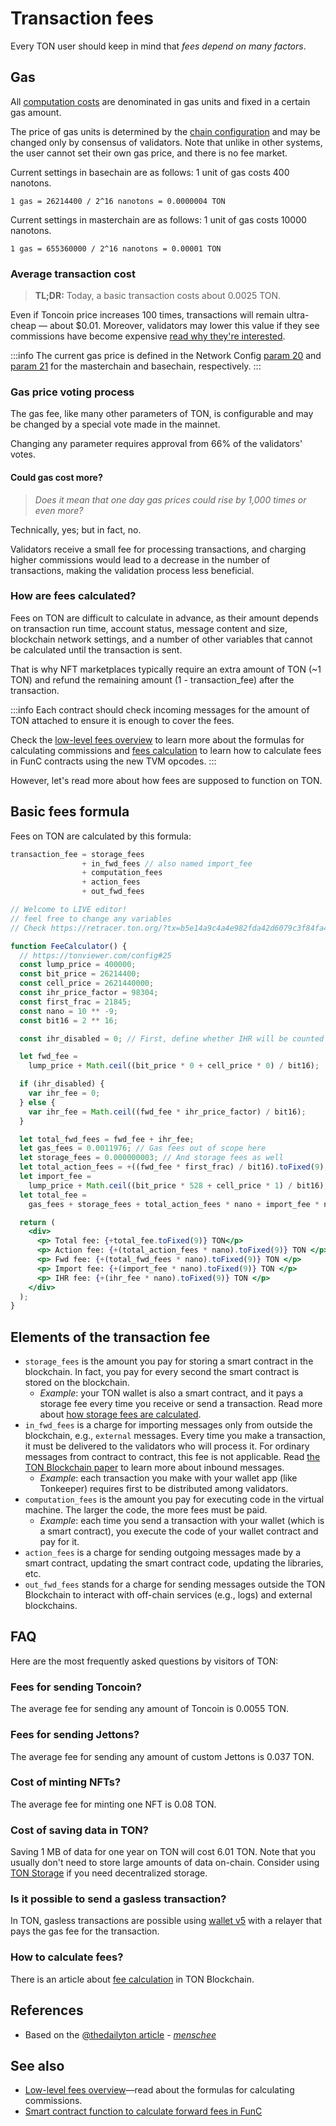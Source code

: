 
# Transaction fees

Every TON user should keep in mind that _fees depend on many factors_.

## Gas

All [computation costs](/v3/documentation/smart-contracts/transaction-fees/fees-low-level#computation-fees) are denominated in gas units and fixed in a certain gas amount.

The price of gas units is determined by the [chain configuration](https://tonviewer.com/config#20) and may be changed only by consensus of validators. Note that unlike in other systems, the user cannot set their own gas price, and there is no fee market.

Current settings in basechain are as follows: 1 unit of gas costs 400 nanotons.

```
1 gas = 26214400 / 2^16 nanotons = 0.0000004 TON
```

Current settings in masterchain are as follows: 1 unit of gas costs 10000 nanotons.

```
1 gas = 655360000 / 2^16 nanotons = 0.00001 TON
```

### Average transaction cost

> **TL;DR:** Today, a basic transaction costs about 0.0025 TON.

Even if Toncoin price increases 100 times, transactions will remain ultra-cheap — about $0.01. Moreover, validators may lower this value if they see commissions have become expensive [read why they're interested](#gas-price-voting-process).

:::info
The current gas price is defined in the Network Config [param 20](https://tonviewer.com/config#20) and [param 21](https://tonviewer.com/config#21) for the masterchain and basechain, respectively.
:::

### Gas price voting process

The gas fee, like many other parameters of TON, is configurable and may be changed by a special vote made in the mainnet.

Changing any parameter requires approval from 66% of the validators' votes.

#### Could gas cost more?

> _Does it mean that one day gas prices could rise by 1,000 times or even more?_

Technically, yes; but in fact, no.

Validators receive a small fee for processing transactions, and charging higher commissions would lead to a decrease in the number of transactions, making the validation process less beneficial.

### How are fees calculated?

Fees on TON are difficult to calculate in advance, as their amount depends on transaction run time, account status, message content and size, blockchain network settings, and a number of other variables that cannot be calculated until the transaction is sent.

That is why NFT marketplaces typically require an extra amount of TON (~1 TON) and refund the remaining amount (1 - transaction_fee) after the transaction.

:::info
Each contract should check incoming messages for the amount of TON attached to ensure it is enough to cover the fees.

Check the [low-level fees overview](/v3/documentation/smart-contracts/transaction-fees/fees-low-level) to learn more about the formulas for calculating commissions and [fees calculation](/v3/guidelines/smart-contracts/fee-calculation) to learn how to calculate fees in FunC contracts using the new TVM opcodes.
:::

However, let's read more about how fees are supposed to function on TON.

## Basic fees formula

Fees on TON are calculated by this formula:

```cpp
transaction_fee = storage_fees
                + in_fwd_fees // also named import_fee
                + computation_fees
                + action_fees
                + out_fwd_fees
```

```jsx live
// Welcome to LIVE editor!
// feel free to change any variables
// Check https://retracer.ton.org/?tx=b5e14a9c4a4e982fda42d6079c3f84fa48e76497a8f3fca872f9a3737f1f6262

function FeeCalculator() {
  // https://tonviewer.com/config#25
  const lump_price = 400000;
  const bit_price = 26214400;
  const cell_price = 2621440000;
  const ihr_price_factor = 98304;
  const first_frac = 21845;
  const nano = 10 ** -9;
  const bit16 = 2 ** 16;

  const ihr_disabled = 0; // First, define whether IHR will be counted

  let fwd_fee =
    lump_price + Math.ceil((bit_price * 0 + cell_price * 0) / bit16);

  if (ihr_disabled) {
    var ihr_fee = 0;
  } else {
    var ihr_fee = Math.ceil((fwd_fee * ihr_price_factor) / bit16);
  }

  let total_fwd_fees = fwd_fee + ihr_fee;
  let gas_fees = 0.0011976; // Gas fees out of scope here
  let storage_fees = 0.000000003; // And storage fees as well
  let total_action_fees = +((fwd_fee * first_frac) / bit16).toFixed(9);
  let import_fee =
    lump_price + Math.ceil((bit_price * 528 + cell_price * 1) / bit16);
  let total_fee =
    gas_fees + storage_fees + total_action_fees * nano + import_fee * nano;

  return (
    <div>
      <p> Total fee: {+total_fee.toFixed(9)} TON</p>
      <p> Action fee: {+(total_action_fees * nano).toFixed(9)} TON </p>
      <p> Fwd fee: {+(total_fwd_fees * nano).toFixed(9)} TON </p>
      <p> Import fee: {+(import_fee * nano).toFixed(9)} TON </p>
      <p> IHR fee: {+(ihr_fee * nano).toFixed(9)} TON </p>
    </div>
  );
}
```

## Elements of the transaction fee

- `storage_fees` is the amount you pay for storing a smart contract in the blockchain. In fact, you pay for every second the smart contract is stored on the blockchain.
  - _Example_: your TON wallet is also a smart contract, and it pays a storage fee every time you receive or send a transaction. Read more about [how storage fees are calculated](/v3/documentation/smart-contracts/transaction-fees/fees-low-level#storage-fee).
- `in_fwd_fees` is a charge for importing messages only from outside the blockchain, e.g., `external` messages. Every time you make a transaction, it must be delivered to the validators who will process it. For ordinary messages from contract to contract, this fee is not applicable. Read [the TON Blockchain paper](https://docs.ton.org/tblkch.pdf) to learn more about inbound messages.
  - _Example_: each transaction you make with your wallet app (like Tonkeeper) requires first to be distributed among validators.
- `computation_fees` is the amount you pay for executing code in the virtual machine. The larger the code, the more fees must be paid.
  - _Example_: each time you send a transaction with your wallet (which is a smart contract), you execute the code of your wallet contract and pay for it.
- `action_fees` is a charge for sending outgoing messages made by a smart contract, updating the smart contract code, updating the libraries, etc.
- `out_fwd_fees` stands for a charge for sending messages outside the TON Blockchain to interact with off-chain services (e.g., logs) and external blockchains.

## FAQ

Here are the most frequently asked questions by visitors of TON:

### Fees for sending Toncoin?

The average fee for sending any amount of Toncoin is 0.0055 TON.

### Fees for sending Jettons?

The average fee for sending any amount of custom Jettons is 0.037 TON.

### Cost of minting NFTs?

The average fee for minting one NFT is 0.08 TON.

### Cost of saving data in TON?

Saving 1 MB of data for one year on TON will cost 6.01 TON. Note that you usually don't need to store large amounts of data on-chain. Consider using [TON Storage](/v3/guidelines/web3/ton-storage/storage-daemon) if you need decentralized storage.

### Is it possible to send a gasless transaction?

In TON, gasless transactions are possible using [wallet v5](/v3/documentation/smart-contracts/contracts-specs/wallet-contracts#preparing-for-gasless-transactions) with a relayer that pays the gas fee for the transaction.

### How to calculate fees?

There is an article about [fee calculation](/v3/guidelines/smart-contracts/fee-calculation) in TON Blockchain.

## References

- Based on the [@thedailyton article](https://telegra.ph/Commissions-on-TON-07-22) - _[menschee](https://github.com/menschee)_

## See also

- [Low-level fees overview](/v3/documentation/smart-contracts/transaction-fees/fees-low-level)—read about the formulas for calculating commissions.
- [Smart contract function to calculate forward fees in FunC](https://github.com/ton-blockchain/token-contract/blob/main/misc/forward-fee-calc.fc)

<Feedback />
